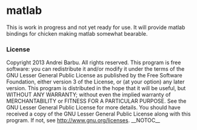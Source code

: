 = matlab =

This is work in progress and not yet ready for use. It will provide
matlab bindings for chicken making matlab somewhat bearable.

=== License ===

Copyright 2013 Andrei Barbu. All rights reserved.
This program is free software: you can redistribute it and/or modify
it under the terms of the GNU Lesser General Public License as published by
the Free Software Foundation, either version 3 of the License, or
(at your option) any later version.
This program is distributed in the hope that it will be useful,
but WITHOUT ANY WARRANTY; without even the implied warranty of
MERCHANTABILITY or FITNESS FOR A PARTICULAR PURPOSE.  See the
GNU Lesser General Public License for more details.
You should have received a copy of the GNU Lesser General Public License
along with this program.  If not, see http://www.gnu.org/licenses.
__NOTOC__
